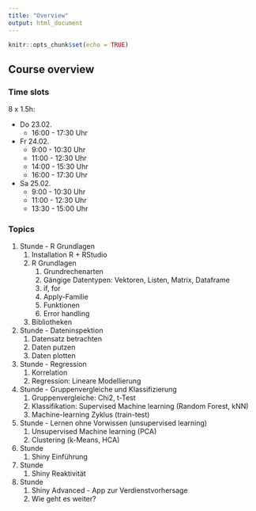 ```yaml
---
title: "Overview"
output: html_document
---
```


```r
knitr::opts_chunk$set(echo = TRUE)
```

## Course overview

### Time slots

8 x 1.5h:

- Do 23.02. 
    - 16:00 - 17:30 Uhr 
- Fr 24.02. 
    - 9:00 - 10:30 Uhr 
    - 11:00 - 12:30 Uhr
    - 14:00 - 15:30 Uhr
    - 16:00 - 17:30 Uhr
- Sa 25.02.
    - 9:00 - 10:30 Uhr
    - 11:00 - 12:30 Uhr
    - 13:30 - 15:00 Uhr

### Topics

1. Stunde - R Grundlagen
    1. Installation R + RStudio
    2. R Grundlagen
        1. Grundrechenarten
        2. Gängige Datentypen: Vektoren, Listen, Matrix, Dataframe
        3. if, for
        4. Apply-Familie
        5. Funktionen
        6. Error handling
    3. Bibliotheken
2. Stunde - Dateninspektion
    1. Datensatz betrachten
    2. Daten putzen
    3. Daten plotten
3. Stunde - Regression
    1. Korrelation
    2. Regression: Lineare Modellierung
4. Stunde - Gruppenvergleiche und Klassifizierung
    1. Gruppenvergleiche: Chi2, t-Test
    2. Klassifikation: Supervised Machine learning (Random Forest, kNN)
    3. Machine-learning Zyklus (train-test)
5. Stunde - Lernen ohne Vorwissen (unsupervised learning)
    1. Unsupervised Machine learning (PCA)
    2. Clustering (k-Means, HCA)
6. Stunde
    1. Shiny Einführung
7. Stunde
    1. Shiny Reaktivität
8. Stunde
    1. Shiny Advanced - App zur Verdienstvorhersage
    2. Wie geht es weiter?


